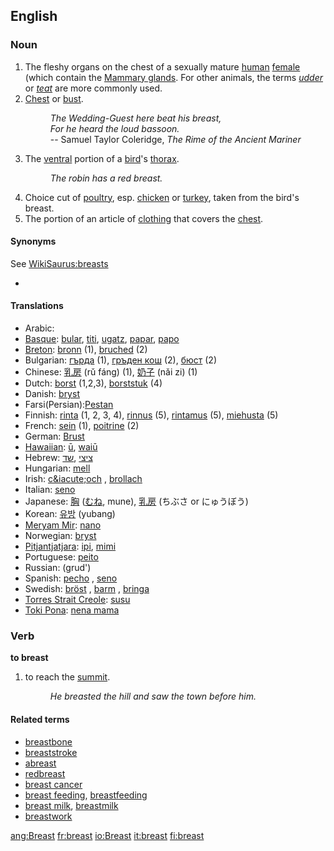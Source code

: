 ==English==

===Noun===
{{en-noun-reg}}

# The fleshy organs on the chest of a sexually mature [[human]] [[female]] (which contain the [[Mammary gland]]s.  For other animals, the terms ''[[udder]]'' or ''[[teat]]'' are more commonly used.
# [[Chest]] or [[bust]].
#: ''The Wedding-Guest here beat his breast,''
#: ''For he heard the loud bassoon.''
#: -- Samuel Taylor Coleridge, ''The Rime of the Ancient Mariner''
#The [[ventral]] portion of a [[bird]]'s [[thorax]].
#: ''The robin has a red breast.''
# Choice cut of [[poultry]], esp. [[chicken]] or [[turkey]], taken from the bird's breast.
# The portion of an article of [[clothing]] that covers the [[chest]].

====Synonyms====
See [[WikiSaurus:breasts]]
*
====Translations====
*Arabic: {{ARchar|[[صدر|صّدر]]}}
*[[Basque]]: [[bular]], [[titi]], [[ugatz]], [[papar]], [[papo]]
*[[Breton]]: [[bronn]] {{f}} (1), [[bruched]] {{m}} (2)
*Bulgarian: [[гърда]] {{f}} (1), [[гръден кош]] {{m}} (2), [[бюст]] {{m}} (2)
*Chinese: [[乳房]] (rǔ fáng) (1), [[奶子]] (nǎi zi) (1)
*Dutch: [[borst]] {{f}} (1,2,3), [[borststuk]] {{n}} (4)
*Danish: [[bryst]] {{n}}
*Farsi(Persian):[[Pestan]]
*Finnish: [[rinta]] (1, 2, 3, 4), [[rinnus]] (5), [[rintamus]] (5), [[miehusta]] (5)
*French: [[sein]] {{m}} (1), [[poitrine]] {{f}} (2)
*German: [[Brust]] {{f}}
*[[Hawaiian]]: [[ū]], [[waiū]]
*Hebrew: &rlm;[[שד]]&lrm;, &rlm;[[ציצי]]&lrm;
*Hungarian: [[mell]]
*Irish: [[c&iacute;och]] {{f}}, [[brollach]] {{m}}
*Italian: [[seno]] {{m}}
*Japanese: [[胸]] ([[むね]], mune), [[乳房]] (ちぶさ or にゅうぼう)
*Korean: [[유방]] (yubang)
*[[Meryam Mir]]: [[nano]]
*Norwegian: [[bryst]] {{n}}
*[[Pitjantjatjara]]: [[ipi]], [[mimi]]
*Portuguese: [[peito]] {{m}}
*Russian: {{RUchar|[[грудь]]}} (grud')
*Spanish: [[pecho]] {{m}}, [[seno]] {{m}}
*Swedish: [[bröst]] {{n}}, [[barm]] {{c}}, [[bringa]] {{c}}
*[[Torres Strait Creole]]: [[susu]]
*[[Toki Pona]]: [[nena mama]]

===Verb===
'''to breast'''
# to reach the [[summit]].
#: ''He breasted the hill and saw the town before him.''
====Related terms====
*[[breastbone]]
*[[breaststroke]]
*[[abreast]]
*[[redbreast]]
*[[breast cancer]]
*[[breast feeding]], [[breastfeeding]]
*[[breast milk]], [[breastmilk]]
*[[breastwork]]

[[ang:Breast]]
[[fr:breast]]
[[io:Breast]]
[[it:breast]]
[[fi:breast]]